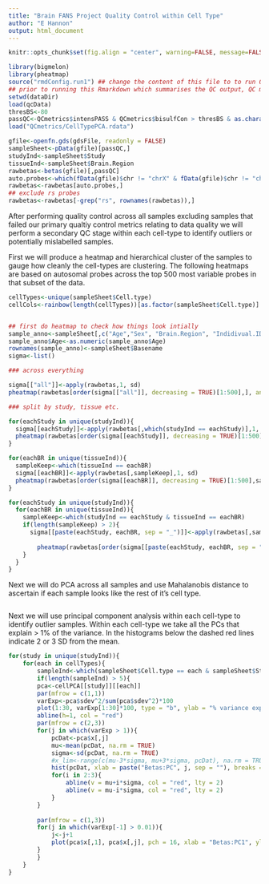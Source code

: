 ---
title: "Brain FANS Project Quality Control within Cell Type"
author: "E Hannon"
output: html_document
---
```{r global_options, include=FALSE}
knitr::opts_chunk$set(fig.align = "center", warning=FALSE, message=FALSE, cache = TRUE)
```
```{r setup, include=FALSE}
library(bigmelon)
library(pheatmap)
source("rmdConfig.run1") ## change the content of this file to to run QC on different set of data
## prior to running this Rmarkdown which summarises the QC output, QC metrics must have been generated
setwd(dataDir) 
load(qcData)
thresBS<-80
passQC<-QCmetrics$intensPASS & QCmetrics$bisulfCon > thresBS & as.character(QCmetrics$predSex) == as.character(QCmetrics$Sex)
load("QCmetrics/CellTypePCA.rdata")

gfile<-openfn.gds(gdsFile, readonly = FALSE)
sampleSheet<-pData(gfile)[passQC,]
studyInd<-sampleSheet$Study
tissueInd<-sampleSheet$Brain.Region
rawbetas<-betas(gfile)[,passQC]
auto.probes<-which(fData(gfile)$chr != "chrX" & fData(gfile)$chr != "chrY")
rawbetas<-rawbetas[auto.probes,]
## exclude rs probes
rawbetas<-rawbetas[-grep("rs", rownames(rawbetas)),]

```

After performing quality control across all samples excluding samples that failed our primary qualtiy control metrics relating to data quality we will perform a secondary QC stage within each cell-type to identify outliers or potentially mislabelled samples. 

First we will produce a heatmap and hierarchical cluster of the samples to gauge how cleanly the cell-types are clustering. The following heatmaps are based on autosomal probes across the top 500 most variable probes in that subset of the data.
 

```{r hclustBefore, fig.width = 15, fig.height = 8, echo = FALSE}

cellTypes<-unique(sampleSheet$Cell.type)
cellCols<-rainbow(length(cellTypes))[as.factor(sampleSheet$Cell.type)]


## first do heatmap to check how things look intially
sample_anno<-sampleSheet[,c("Age","Sex", "Brain.Region", "Indidivual.ID","Cell.type")]
sample_anno$Age<-as.numeric(sample_anno$Age)
rownames(sample_anno)<-sampleSheet$Basename
sigma<-list()

### across everything

sigma[["all"]]<-apply(rawbetas,1, sd)
pheatmap(rawbetas[order(sigma[["all"]], decreasing = TRUE)[1:500],], annotation_col = sample_anno,  show_colnames = FALSE, show_rownames = FALSE, cutree_cols = 4, main = "All")

### split by study, tissue etc.

for(eachStudy in unique(studyInd)){
  sigma[[eachStudy]]<-apply(rawbetas[,which(studyInd == eachStudy)],1, sd)
  pheatmap(rawbetas[order(sigma[[eachStudy]], decreasing = TRUE)[1:500],which(studyInd == eachStudy)], annotation_col = sample_anno[which(studyInd == eachStudy),],  show_colnames = FALSE, show_rownames = FALSE, cutree_cols = 4, main = eachStudy)
}

for(eachBR in unique(tissueInd)){
  sampleKeep<-which(tissueInd == eachBR)
  sigma[[eachBR]]<-apply(rawbetas[,sampleKeep],1, sd)
  pheatmap(rawbetas[order(sigma[[eachBR]], decreasing = TRUE)[1:500],sampleKeep], annotation_col = sample_anno[sampleKeep,],  show_colnames = FALSE, show_rownames = FALSE, cutree_cols = 4, main = eachBR)
}

for(eachStudy in unique(studyInd)){
  for(eachBR in unique(tissueInd)){
    sampleKeep<-which(studyInd == eachStudy & tissueInd == eachBR)
    if(length(sampleKeep) > 2){
      sigma[[paste(eachStudy, eachBR, sep = "_")]]<-apply(rawbetas[,sampleKeep],1, sd)
	
	    pheatmap(rawbetas[order(sigma[[paste(eachStudy, eachBR, sep = "_")]], decreasing = TRUE)[1:1000],sampleKeep], annotation_col = sample_anno[sampleKeep,],  show_colnames = FALSE, show_rownames = FALSE, cutree_cols = 4, main = paste(eachStudy, ":", eachBR))
    }
  }
}


```

Next we will do PCA across all samples and use Mahalanobis distance to ascertain if each sample looks like the rest of it's cell type.

```{r mahalanobisDist, eval = FALSE}


```

Next we will use principal component analysis within each cell-type to identify outlier samples. Within each cell-type we take all the PCs that explain > 1% of the variance. In the histograms below the dashed red lines indicate 2 or 3 SD from the mean.

```{r pcaPlots, fig.width = 15, fig.height = 8, echo = FALSE}

for(study in unique(studyInd)){
	for(each in cellTypes){
		sampleInd<-which(sampleSheet$Cell.type == each & sampleSheet$Study == study)
		if(length(sampleInd) > 5){
		pca<-cellPCA[[study]][[each]]
		par(mfrow = c(1,1))
		varExp<-pca$sdev^2/sum(pca$sdev^2)*100
		plot(1:30, varExp[1:30]*100, type = "b", ylab = "% variance explained", xlab = "Beta PC", lty = 1, main = paste(study, each, sep = " : "))
		abline(h=1, col = "red")
		par(mfrow = c(2,3))
		for(j in which(varExp > 1)){
			pcDat<-pca$x[,j]
			mu<-mean(pcDat, na.rm = TRUE)
			sigma<-sd(pcDat, na.rm = TRUE)
			#x_lim<-range(c(mu-3*sigma, mu+3*sigma, pcDat), na.rm = TRUE)
			hist(pcDat, xlab = paste("Betas:PC", j, sep = ""), breaks = 15, main = paste(signif(varExp[j],3), "% variance explained"), col = "gray", cex.axis = 1.5, cex.lab = 1.5, cex.main = 1.5)
			for(i in 2:3){
				abline(v = mu+i*sigma, col = "red", lty = 2)
				abline(v = mu-i*sigma, col = "red", lty = 2)
			}
		}	
		
		par(mfrow = c(1,3))
		for(j in which(varExp[-1] > 0.01)){
			j<-j+1
			plot(pca$x[,1], pca$x[,j], pch = 16, xlab = "Betas:PC1", ylab = paste("Betas:PC", j, sep = ""), main="")
		}
		}
	}
}

```
